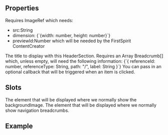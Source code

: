 

<Meta
  title="Header Section"
  subtitle="a complete header section"
/>

## Properties

<PropsTable>
  <PropsTableRow value="backgroundImage" type="ImageRef" required>
    Requires <span class="code">ImageRef</span> which needs:
    <ul>
      <li>
       <span class="code">src:String</span>
       </li>
       <li> 
         <span class="code">dimension:        
           {`{width: number, height: number}`} </span>     
           </li>
           <li>
          <span class="code">previewId:Number</span> which will be needed by the FirstSpirit ContentCreator
          </li>
      </ul>  
      </PropsTableRow>
      <PropsTableRow value="title" type="string" required>
        The title to display with this HeaderSection.
        </PropsTableRow>
        <PropsTableRow value="breadcrumbs" type="Breadcrumb[]" required>
         Requires an Array <span class="code">Breadcrumb[]</span> which, unless empty, will need the following information: <span class="code">{`{ 
           referenceId: number,
           referenceType: String,
           path: "/",
           label: String
            }`}</span> 
          </PropsTableRow>
          <PropsTableRow value="handleItemClick()" type="function">
             You can pass in an optional callback that will be triggered when an item
      is clicked.
            </PropsTableRow>
</PropsTable>

## Slots

<SlotsTable>
  <SlotsTableRow value="backgroundImage" prop="ImageRef">
  The element that will be displayed where we normally show the backgroundImage.
  </SlotsTableRow>
  <SlotsTableRow value="breadcrumbs" prop="Breadcrumb[]">
  The element that will be displayed where we normally show navigation breadcrumbs.
  </SlotsTableRow>
</SlotsTable>


## Example

<ExampleLoader example="Sections/HeaderSection.tsx" />
